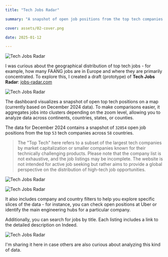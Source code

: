 ```yaml
---
title: "Tech Jobs Radar"

summary: "A snapshot of open job positions from the top tech companies around the world, offering insights into geographical trends in the tech job market."

cover: assets/02-cover.png

date: 2025-01-12

---
```


![Tech Jobs Radar](./assets/01-cover.png)

I was curious about the geographical distribution of top tech jobs - for example, how many FAANG jobs are in Europe and where they are primarily concentrated. To explore this, I created a draft (prototype) of **Tech Jobs Radar**: [jobs-radar.com](https://jobs-radar.com)

![Tech Jobs Radar](./assets/demo-01.gif)

The dashboard visualizes a snapshot of open top tech positions on a map (currently based on December 2024 data). To make comparisons easier, it aggregates jobs into clusters depending on the zoom level, allowing you to analyze data across continents, countries, states, or counties.

The data for December 2024 contains a snapshot of `32054` open job positions from the top `53` tech companies across `58` countries.

> The "Top Tech" here refers to a subset of the largest tech companies by market capitalization or smaller companies known for their technically challenging products. Please note that the company list is not exhaustive, and the job listings may be incomplete. The website is not intended for active job seeking but rather aims to provide a global perspective on the distribution of high-tech job opportunities.

![Tech Jobs Radar](./assets/demo-01.png)

![Tech Jobs Radar](./assets/demo-02.png)

It also includes company and country filters to help you explore specific slices of the data - for instance, you can check open positions at Uber or identify the main engineering hubs for a particular company.

Additionally, you can search for jobs by title. Each listing includes a link to the detailed description on Indeed.

![Tech Jobs Radar](./assets/demo-03.png)

I'm sharing it here in case others are also curious about analyzing this kind of data.
